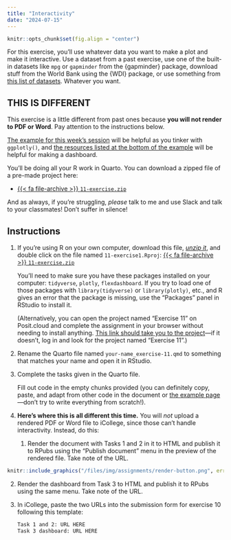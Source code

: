 ```yaml
---
title: "Interactivity"
date: "2024-07-15"
---
```


```r
knitr::opts_chunk$set(fig.align = "center")
```

For this exercise, you'll use whatever data you want to make a plot and make it interactive. Use a dataset from a past exercise, use one of the built-in datasets like `mpg` or `gapminder` from the {gapminder} package, download stuff from the World Bank using the {WDI} package, or use something from [this list of datasets](/resource/data.qmd). Whatever you want.

::: {.callout-warning}
## THIS IS DIFFERENT

This exercise is a little different from past ones because **you will not render to PDF or Word**. Pay attention to the instructions below.
:::

[The example for this week's session](/example/11-example.qmd) will be helpful as you tinker with `ggplotly()`, and [the resources listed at the bottom of the example](/example/11-example.qmd#making-a-dashboard-with-flexdashboard) will be helpful for making a dashboard.

You'll be doing all your R work in Quarto. You can download a zipped file of a pre-made project here:

- [{{< fa file-archive >}} `11-exercise.zip`](/projects/11-exercise.zip)

And as always, if you're struggling, *please* talk to me and use Slack and talk to your classmates! Don't suffer in silence!


## Instructions

1. If you're using R on your own computer, download this file, [*unzip it*](/resource/unzipping.qmd), and double click on the file named `11-exercise1.Rproj`: [{{< fa file-archive >}} `11-exercise.zip`](/projects/11-exercise.zip)

   You'll need to make sure you have these packages installed on your computer: `tidyverse`, `plotly`, `flexdashboard`. If you try to load one of those packages with `library(tidyverse)` or `library(plotly)`, etc., and R gives an error that the package is missing, use the "Packages" panel in RStudio to install it.

   (Alternatively, you can open the project named "Exercise 11" on Posit.cloud and complete the assignment in your browser without needing to install anything. [This link should take you to the project](https://posit.cloud/spaces/517869/content/8250359)—if it doesn't, log in and look for the project named "Exercise 11".)

2. Rename the Quarto file named `your-name_exercise-11.qmd` to something that matches your name and open it in RStudio.

3. Complete the tasks given in the Quarto file. 

   Fill out code in the empty chunks provided (you can definitely copy, paste, and adapt from other code in the document or [the example page](/example/11-example.qmd)—don't try to write everything from scratch!).

4. **Here's where this is all different this time.** You will *not* upload a rendered PDF or Word file to iCollege, since those can't handle interactivity. Instead, do this:

   1. Render the document with Tasks 1 and 2 in it to HTML and publish it to RPubs using the "Publish document" menu in the preview of the rendered file. Take note of the URL.

```r
knitr::include_graphics("/files/img/assignments/render-button.png", error = FALSE)
```

   2. Render the dashboard from Task 3 to HTML and publish it to RPubs using the same menu. Take note of the URL.

   3. In iCollege, paste the two URLs into the submission form for exercise 10 following this template:

      ```default
      Task 1 and 2: URL HERE
      Task 3 dashboard: URL HERE
      ```
